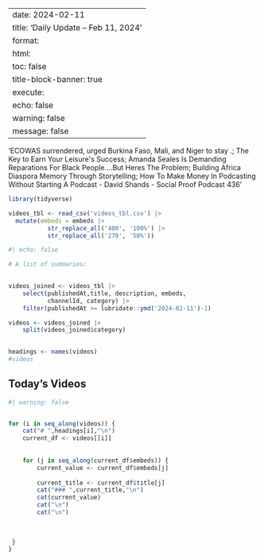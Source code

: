 
---
date: 2024-02-11
title: 'Daily Update – Feb 11, 2024'
format: 
    html:
      toc: false
title-block-banner: true
execute:
    echo: false
    warning: false
    message: false
---
'ECOWAS surrendered, urged Burkina Faso, Mali, and Niger to stay .; The Key to Earn Your Leisure&#39;s Success; Amanda Seales Is Demanding Reparations For Black People....But Heres The Problem; Building Africa Diaspora Memory Through Storytelling; How To Make Money In Podcasting Without Starting A Podcast - David Shands - Social Proof Podcast 436'

```r

library(tidyverse)

videos_tbl <- read_csv('videos_tbl.csv') |> 
  mutate(embeds = embeds |> 
           str_replace_all('480', '100%') |> 
           str_replace_all('270', '50%'))

```

```r
#| echo: false

# A list of summaries:

 
videos_joined <- videos_tbl |> 
    select(publishedAt,title, description, embeds, 
           channelId, category) |> 
    filter(publishedAt >= lubridate::ymd('2024-02-11')-1)

videos <- videos_joined |>  
    split(videos_joined$category) 
    

headings <- names(videos)
#videos
```

## Today's Videos

::: panel-tabset
```r
#| warning: false


for (i in seq_along(videos)) {
    cat("# ",headings[i],"\n")
    current_df <- videos[[i]]
  
    
    for (j in seq_along(current_df$embeds)) {
        current_value <- current_df$embeds[j]
        
        current_title <- current_df$title[j]
        cat("### ",current_title,"\n")
        cat(current_value)
        cat("\n")
        cat("\n") 
         
         
         
 }
}
```
:::
